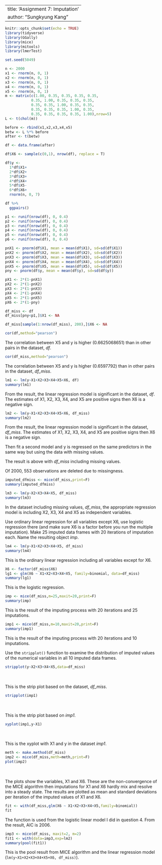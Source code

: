 --
title: 'Assignment 7: Imputation'
author: "Sungkyung Kang"
---

```r
knitr::opts_chunk$set(echo = TRUE)
library(tidyverse)
library(GGally)
library(mice)
library(mitools)
library(lmerTest)
```

```r
set.seed(5049)
```

```r
n <- 2000
x1 <- rnorm(n, 0, 1)
x2 <- rnorm(n, 0, 1)
x3 <- rnorm(n, 0, 1)
x4 <- rnorm(n, 0, 1)
x5 <- rnorm(n, 0, 1)
m <- matrix(c(1.00, 0.35, 0.35, 0.35, 0.35,
            0.35, 1.00, 0.35, 0.35, 0.35,
            0.35, 0.35, 1.00, 0.35, 0.35,
            0.35, 0.35, 0.35, 1.00, 0.35,
            0.35, 0.35, 0.35, 0.35, 1.00),nrow=5)
L <- t(chol(m))

before <- rbind(x1,x2,x3,x4,x5)
betw <- L %*% before
after <- t(betw)

df <- data.frame(after)
```

```r
df$X6 <- sample(c(0,1), nrow(df), replace = T)
```

```r
df$y <-
  1*df$X1+
  2*df$X2+
  3*df$X3+
  4*df$X4+
  5*df$X5-
  6*df$X6+
  rnorm(n, 0, 7)
```

```r
df %>% 
  ggpairs()
```

```r
p1 <- runif(nrow(df), 0, 0.4)
p2 <- runif(nrow(df), 0, 0.4)
p3 <- runif(nrow(df), 0, 0.4)
p4 <- runif(nrow(df), 0, 0.4)
p5 <- runif(nrow(df), 0, 0.4)
p6 <- runif(nrow(df), 0, 0.4)
```

```r
pnX1 <- pnorm(df$X1, mean = mean(df$X1), sd=sd(df$X1))
pnX2 <- pnorm(df$X2, mean = mean(df$X2), sd=sd(df$X2))
pnX3 <- pnorm(df$X3, mean = mean(df$X3), sd=sd(df$X3))
pnX4 <- pnorm(df$X4, mean = mean(df$X4), sd=sd(df$X4))
pnX5 <- pnorm(df$X5, mean = mean(df$X5), sd=sd(df$X5))
pny <- pnorm(df$y, mean = mean(df$y), sd=sd(df$y))
```

```r
pX1 <- 2*(1-pnX1)
pX2 <- 2*(1-pnX2)
pX3 <- 2*(1-pnX3)
pX4 <- 2*(1-pnX4)
pX5 <- 2*(1-pnX5)
pX6 <- 2*(1-pny)
```

```r
df_miss <- df
df_miss[pny<p1,]$X1 <- NA
```

```r
df_miss[sample(1:nrow(df_miss), 200),]$X6 <- NA
```

```r
cor(df,method="pearson")
```
The correlation between X5 and y is higher (0.6625068651) than in other pairs in the dataset, *df*.

```r
cor(df_miss,method="pearson")
```
The correlation between X5 and y is higher (0.6597792) than in other pairs in the dataset, *df_miss*.

```r
lm1 <- lm(y~X1+X2+X3+X4+X5+X6, df)
summary(lm1)
```
From the result, the linear regression model is significant in the dataset, *df*. The estimates of X1, X2, X3, X4, and X5 are positive signs then X6 is a negative sign.  

```r
lm2 <- lm(y~X1+X2+X3+X4+X5+X6, df_miss)
summary(lm2)
```
From the result, the linear regression model is significant in the dataset, *df_miss*. The estimates of X1, X2, X3, X4, and X5 are positive signs then X6 is a negative sign.  

Then fit a second model and y is regressed on the same predictors in the same way but using the data with missing values.

The result is above with *df_miss* including missing values. 

Of 2000, 553 observations are deleted due to missingness. 

```r
imputed_dfmiss <- mice(df_miss,print=F)
summary(imputed_dfmiss)
```

```r
lm3 <- lm(y~X2+X3+X4+X5, df_miss)
summary(lm3)
```
In the dataset including missing values, *df_miss*, the appropriate regression model is including X2, X3, X4 and X5 as independent variables. 

Use ordinary linear regression for all variables except X6, use logistic regression there (and make sure X6 is a factor before you run the multiple imputation). Make 25 imputed data frames with 20 iterations of imputation each. Name the resulting object *imp*.

```r
lm4 <- lm(y~X1+X2+X3+X4+X5, df_miss)
summary(lm4)
```
This is the ordinary linear regression including all variables except for X6. 
```r
X6 <- factor(df_miss$X6)
lg1 <- glm(X6 ~ X1+X2+X3+X4+X5, family=binomial, data=df_miss)
summary(lg1)
```
This is the logistic regression.

```r
imp <- mice(df_miss,m=25,maxit=20,print=F)
summary(imp)
```
This is the result of the imputing process with 20 iterations and 25 imputations. 

```r
imp1 <- mice(df_miss,m=10,maxit=20,print=F)
summary(imp1)
```

This is the result of the imputing process with 20 iterations and 10 imputations. 

Use the `stripplot()` function to examine the distribution of imputed values of the numerical variables in all 10 imputed data frames.

```r
stripplot(y~X2+X3+X4+X5,data=df_miss)
```
</br></br>
This is the strip plot based on the dataset, *df_miss*.

```r
stripplot(imp1)
```
</br></br>
This is the strip plot based on *imp1*. 

```r
xyplot(imp1,y~X1)
```
</br></br>
This is the xyplot with X1 and y in the dataset *imp1*. 

```r
meth <- make.method(df_miss)
imp2 <- mice(df_miss,meth=meth,print=F)
plot(imp2)
```
</br></br>
The plots show the variables, X1 and X6. These are the non-convergence of the MICE algorithm then imputations for X1 and X6 hardly mix and resolve into a steady state. The results are plotted as mean and standard deviations per iteration of the imputed values of X1 and X6. 

```r
fit <- with(df_miss,glm(X6 ~ X1+X2+X3+X4+X5,family=binomial))
fit
```
The function is used from the logistic linear model I did in question 4. From the result, AIC is 2006. 

```r
imp3 <- mice(df_miss, maxit=2, m=2)
fit1 <- with(data=imp3,exp=lm2)
summary(pool(fit1))
```
This is the pool result from MICE algorithm and the linear regression model (`lm(y~X1+X2+X3+X4+X5+X6, df_miss)`). 
